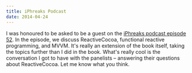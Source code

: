 ```yaml
---
title: iPhreaks Podcast
date: 2014-04-24
---
```



I was honoured to be asked to be a guest on the [iPhreaks podcast episode 52](http://iphreaksshow.com/052-iphreaks-show-book-club-functional-reactive-programming-with-ash-furrow/). In the episode, we discuss ReactiveCocoa, functional reactive programming, and MVVM. It's really an extension of the book itself, taking the topics further than I did in the book. What's really cool is the conversation I got to have with the panelists – answering their questions about ReactiveCocoa. Let me know what you think.


  